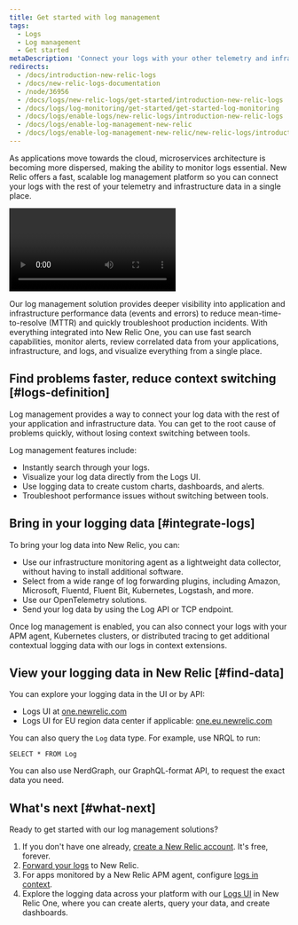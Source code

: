 ```yaml
---
title: Get started with log management
tags:
  - Logs
  - Log management
  - Get started
metaDescription: 'Connect your logs with your other telemetry and infrastructure data with the log management capabilities in New Relic.'
redirects:
  - /docs/introduction-new-relic-logs
  - /docs/new-relic-logs-documentation
  - /node/36956
  - /docs/logs/new-relic-logs/get-started/introduction-new-relic-logs
  - /docs/logs/log-monitoring/get-started/get-started-log-monitoring
  - /docs/logs/enable-logs/new-relic-logs/introduction-new-relic-logs
  - /docs/logs/enable-log-management-new-relic
  - /docs/logs/enable-log-management-new-relic/new-relic-logs/introduction-log-monitoring
---
```


As applications move towards the cloud, microservices architecture is becoming more dispersed, making the ability to monitor logs essential. New Relic offers a fast, scalable log management platform so you can connect your logs with the rest of your telemetry and infrastructure data in a single place.

<Video
  type="wistia"
  id="3j7spmzlhc"
/>

Our log management solution provides deeper visibility into application and infrastructure performance data (events and errors) to reduce mean-time-to-resolve (MTTR) and quickly troubleshoot production incidents. With everything integrated into New Relic One, you can use fast search capabilities, monitor alerts, review correlated data from your applications, infrastructure, and logs, and visualize everything from a single place.

## Find problems faster, reduce context switching [#logs-definition]

Log management provides a way to connect your log data with the rest of your application and infrastructure data. You can get to the root cause of problems quickly, without losing context switching between tools.

Log management features include:

* Instantly search through your logs.
* Visualize your log data directly from the Logs UI.
* Use logging data to create custom charts, dashboards, and alerts.
* Troubleshoot performance issues without switching between tools.

## Bring in your logging data [#integrate-logs]

To bring your log data into New Relic, you can:

* Use our infrastructure monitoring agent as a lightweight data collector, without having to install additional software.
* Select from a wide range of log forwarding plugins, including Amazon, Microsoft, Fluentd, Fluent Bit, Kubernetes, Logstash, and more.
* Use our OpenTelemetry solutions.
* Send your log data by using the Log API or TCP endpoint.

Once log management is enabled, you can also connect your logs with your APM agent, Kubernetes clusters, or distributed tracing to get additional contextual logging data with our logs in context extensions.

## View your logging data in New Relic [#find-data]

You can explore your logging data in the UI or by API:

* Logs UI at [one.newrelic.com](https://one.newrelic.com)
* Logs UI for EU region data center if applicable: [one.eu.newrelic.com](https://one.eu.newrelic.com)

You can also query the `Log` data type. For example, use NRQL to run:

```
SELECT * FROM Log
```

You can also use NerdGraph, our GraphQL-format API, to request the exact data you need.

## What's next [#what-next]

Ready to get started with our log management solutions?

1. If you don't have one already, [create a New Relic account](https://newrelic.com/signup). It's free, forever.
2. [Forward your logs](/docs/logs/forward-logs/enable-log-management-new-relic/) to New Relic.
3. For apps monitored by a New Relic APM agent, configure [logs in context](/docs/logs/logs-context/configure-logs-context-apm-agents/).
4. Explore the logging data across your platform with our [Logs UI](/docs/logs/log-management/ui-data/use-logs-ui/) in New Relic One, where you can create alerts, query your data, and create dashboards.
